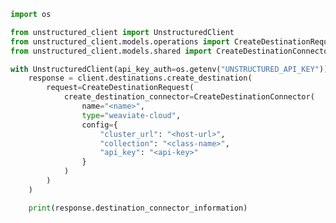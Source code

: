 ```python Python SDK
import os

from unstructured_client import UnstructuredClient
from unstructured_client.models.operations import CreateDestinationRequest
from unstructured_client.models.shared import CreateDestinationConnector

with UnstructuredClient(api_key_auth=os.getenv("UNSTRUCTURED_API_KEY")) as client:
    response = client.destinations.create_destination(
        request=CreateDestinationRequest(
            create_destination_connector=CreateDestinationConnector(
                name="<name>",
                type="weaviate-cloud",
                config={
                    "cluster_url": "<host-url>",
                    "collection": "<class-name>",
                    "api_key": "<api-key>"
                }
            )
        )
    )

    print(response.destination_connector_information)
```